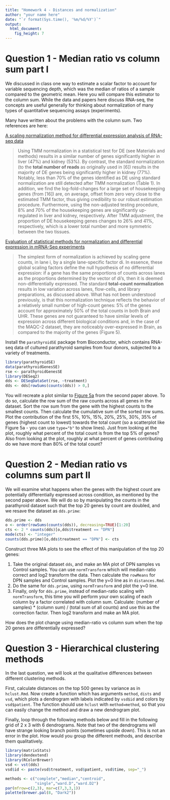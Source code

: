 ```yaml
---
title: "Homework 4 - Distances and normalization"
author: "your name here"
date: "`r format(Sys.time(), '%m/%d/%Y')`"
output: 
  html_document:
    fig_height: 7
---
```


# Question 1 - Median ratio vs column sum part I

We discussed in class one way to estimate a scalar factor to account
for variable sequencing depth, which was the median of ratios of a
sample compared to the geometric mean. Here you will compare this estimator
to the column sum. While the data and papers here discuss RNA-seq, the
concepts are useful generally for thinking about normalization of many
types of quantitative sequencing assays (experiments).

Many have written about the problems with the column sum. Two references are here:

[A scaling normalization method for differential expression analysis of RNA-seq data](https://genomebiology.biomedcentral.com/articles/10.1186/gb-2010-11-3-r25)

> Using TMM normalization in a statistical test for DE (see Materials
> and methods) results in a similar number of genes significantly
> higher in liver (47%) and kidney (53%). By contrast, the standard
> normalization (to the **total number of reads** as originally used in
> [6]) results in the majority of DE genes being significantly higher
> in kidney (77%). Notably, less than 70% of the genes identified as
> DE using standard normalization are still detected after TMM
> normalization (Table 1). In addition, we find the log-fold-changes
> for a large set of housekeeping genes (from [16]) are, on average,
> offset from zero very close to the estimated TMM factor, thus giving
> credibility to our robust estimation procedure. Furthermore, using
> the non-adjusted testing procedure, 8% and 70% of the housekeeping
> genes are significantly up-regulated in liver and kidney,
> respectively. After TMM adjustment, the proportion of DE
> housekeeping genes changes to 26% and 41%, respectively, which is a
> lower total number and more symmetric between the two tissues. 

[Evaluation of statistical methods for normalization and differential expression in mRNA-Seq experiments](https://www.ncbi.nlm.nih.gov/pmc/articles/PMC2838869/)

> The simplest form of normalization is achieved by scaling gene
> counts, in lane i, by a single lane-specific factor di. In essence,
> these global scaling factors define the null hypothesis of no
> differential expression: if a gene has the same proportions of
> counts across lanes as the proportions determined by the vector of
> di's, then it is deemed non-differentially expressed. The standard
> **total-count normalization** results in low variation across lanes,
> flow-cells, and library preparations, as discussed above. What has
> not been understood previously, is that this normalization technique
> reflects the behavior of a relatively small number of high-count
> genes: 5% of the genes account for approximately 50% of the total
> counts in both Brain and UHR. These genes are not guaranteed to have
> similar levels of expression across different biological conditions
> and, in the case of the MAQC-2 dataset, they are noticeably
> over-expressed in Brain, as compared to the majority of the genes
> (Figure ​5). 

Install the `parathyroidSE` package from
Bioconductor, which contains RNA-seq data of cultured parathyroid
samples from four donors, subjected to a variety of treatments.

```r
library(parathyroidSE)
data(parathyroidGenesSE)
rse <- parathyroidGenesSE
library(DESeq2)
dds <- DESeqDataSet(rse, ~treatment)
dds <- dds[rowSums(counts(dds)) > 0,]
```

You will recreate a plot similar to 
[Figure 5a](https://www.ncbi.nlm.nih.gov/pmc/articles/PMC2838869/figure/F5/) 
from the second paper above. 
To do so, calculate the row sum of the raw counts across all genes in
the dataset. Sort the row sum from the gene with the highest counts to
the smallest counts. Then calculate the cumulative sum of the sorted
row sums. Plot the contribution of the first 5%, 10%, 15%, 20%, 25%,
30%, 35% of genes (highest count to lowest) towards the total count
(so a scatterplot like Figure 5a - you can use `type="b"` to show lines).
Just from looking at the plot, roughly what percent of the total count
is from the top 5% of genes? 
Also from looking at the plot, roughly at what percent of genes
contributing do we have more than 80% of the total count?

# Question 2 - Median ratio vs columns sum part II

We will examine what happens when the genes with the highest count are
potentially differentially expressed across condition, as mentioned by
the second paper above. We will do so by manipulating the counts in
the parathyroid dataset such that the top 20 genes by count are
doubled, and we resave the dataset as `dds.prime`:

```r
dds.prime <- dds
o <- order(rowSums(counts(dds)), decreasing=TRUE)[1:20]
cts <- 2 * counts(dds)[o,dds$treatment == "DPN"]
mode(cts) <- "integer"
counts(dds.prime)[o,dds$treatment == "DPN"] <- cts
```

Construct three MA plots to see the effect of this manipulation of the
top 20 genes:

1) Take the original dataset `dds`, and make an MA plot of DPN samples
vs Control samples. You can use `normTransform` which will median-ratio
correct and log2 transform the data. Then calculate the `rowMeans` for
DPN samples and Control samples. Plot the y=0 line as in `distances.Rmd`.
2) Do the same for `dds.prime`, using `normTransform` and plot the
y=0 line.
3) Finally, only for `dds.prime`, instead of median-ratio scaling with
`normTransform`, this time you will perform your own scaling of each
column by a factor correlated with column sum. Calculate: (number of
samples) * (column sum) / (total sum of all counts) and use this as
the correction factor. Then log2 transform and make an MA plot.

How does the plot change using median-ratio vs column sum when the top
20 genes are differentially expressed?

# Question 3 - Hierarchical clustering methods

In the last question, we will look at the qualitative differences
between different clustering methods. 

First, calculate distances on the top 500 genes by variance as in
`hclust.Rmd`. Now create a function which has arguments `method`,
`dists` and `vsd`, which plots a dendrogram with labels indicated by
`vsd$id` and colors by `vsd$patient`. The function should use `hclust`
with `method=method`, so that you can easily change the method and
draw a new dendrogram plot.

Finally, loop through the following methods below and fill in the
following grid of 2 x 3 with 6 dendrograms. Note that two of the dendrograms will
have strange looking branch points (sometimes upside down). This is
not an error in the plot. How would you group the different methods,
and describe them qualitatively.

```r
library(matrixStats)
library(dendextend)
library(RColorBrewer)
vsd <- vst(dds)
vsd$id <- paste(vsd$treatment, vsd$patient, vsd$time, sep="_")
```

```r
methods <- c("complete","median","centroid",
             "single","ward.D","ward.D2")
par(mfrow=c(2,3), mar=c(7,3,3,1))
palette(brewer.pal(8, "Dark2"))
```
